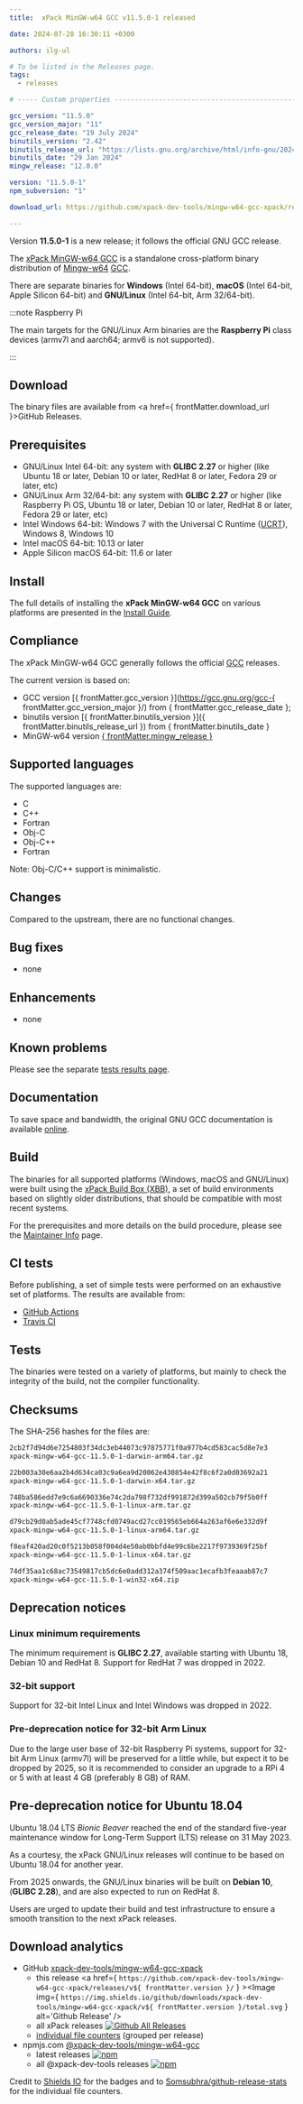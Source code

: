 ```yaml
---
title:  xPack MinGW-w64 GCC v11.5.0-1 released

date: 2024-07-28 16:30:11 +0300

authors: ilg-ul

# To be listed in the Releases page.
tags:
  - releases

# ----- Custom properties -----------------------------------------------------

gcc_version: "11.5.0"
gcc_version_major: "11"
gcc_release_date: "19 July 2024"
binutils_version: "2.42"
binutils_release_url: "https://lists.gnu.org/archive/html/info-gnu/2024-01/msg00016.html"
binutils_date: "29 Jan 2024"
mingw_release: "12.0.0"

version: "11.5.0-1"
npm_subversion: "1"

download_url: https://github.com/xpack-dev-tools/mingw-w64-gcc-xpack/releases/tag/v11.5.0-1/

---
```


Version **11.5.0-1** is a new release; it follows the official GNU GCC release.

<!-- truncate -->


The [xPack MinGW-w64 GCC](https://xpack.github.io/mingw-w64-gcc/)
is a standalone cross-platform binary distribution of
[Mingw-w64](https://www.mingw-w64.org)
[GCC](https://gcc.gnu.org).

There are separate binaries for **Windows** (Intel 64-bit),
**macOS** (Intel 64-bit, Apple Silicon 64-bit)
and **GNU/Linux** (Intel 64-bit, Arm 32/64-bit).

:::note Raspberry Pi

The main targets for the GNU/Linux Arm
binaries are the **Raspberry Pi** class devices (armv7l and aarch64;
armv6 is not supported).

:::

## Download

The binary files are available from <a href={ frontMatter.download_url }>GitHub Releases</a>.

## Prerequisites

- GNU/Linux Intel 64-bit: any system with **GLIBC 2.27** or higher
  (like Ubuntu 18 or later, Debian 10 or later, RedHat 8 or later,
  Fedora 29 or later, etc)
- GNU/Linux Arm 32/64-bit: any system with **GLIBC 2.27** or higher
  (like Raspberry Pi OS, Ubuntu 18 or later, Debian 10 or later, RedHat 8 or later,
  Fedora 29 or later, etc)
- Intel Windows 64-bit: Windows 7 with the Universal C Runtime
  ([UCRT](https://support.microsoft.com/en-us/topic/update-for-universal-c-runtime-in-windows-c0514201-7fe6-95a3-b0a5-287930f3560c)),
  Windows 8, Windows 10
- Intel macOS 64-bit: 10.13 or later
- Apple Silicon macOS 64-bit: 11.6 or later

## Install

The full details of installing the **xPack MinGW-w64 GCC** on various platforms
are presented in the [Install Guide](/docs/install/).

## Compliance

The xPack MinGW-w64 GCC generally follows the official
[GCC](https://gcc.gnu.org/releases.html) releases.

The current version is based on:

- GCC version [{ frontMatter.gcc_version }](https://gcc.gnu.org/gcc-{ frontMatter.gcc_version_major }/) from { frontMatter.gcc_release_date };
- binutils version
[{ frontMatter.binutils_version }]({ frontMatter.binutils_release_url })
from { frontMatter.binutils_date }
- MinGW-w64 version [{ frontMatter.mingw_release }](https://sourceforge.net/projects/mingw-w64/files/mingw-w64/mingw-w64-release/)

## Supported languages

The supported languages are:

- C
- C++
- Fortran
- Obj-C
- Obj-C++
- Fortran

Note: Obj-C/C++ support is minimalistic.

## Changes

Compared to the upstream, there are no functional changes.

## Bug fixes

- none

## Enhancements

- none

## Known problems

Please see the separate
[tests results page](/docs/tests/11.5.0-1/).

## Documentation

To save space and bandwidth, the original GNU GCC documentation is available
[online](https://gcc.gnu.org/onlinedocs/).

## Build

The binaries for all supported platforms
(Windows, macOS and GNU/Linux) were built using the
[xPack Build Box (XBB)](https://xpack.github.io/xbb/), a set
of build environments based on slightly older distributions, that should be
compatible with most recent systems.

For the prerequisites and more details on the build procedure, please see the
[Maintainer Info](/docs/maintainer/) page.

## CI tests

Before publishing, a set of simple tests were performed on an exhaustive
set of platforms. The results are available from:

- [GitHub Actions](https://github.com/xpack-dev-tools/mingw-w64-gcc-xpack/actions/)
- [Travis CI](https://app.travis-ci.com/github/xpack-dev-tools/mingw-w64-gcc-xpack/builds/)

## Tests

The binaries were tested on a variety of platforms,
but mainly to check the integrity of the
build, not the compiler functionality.

## Checksums

The SHA-256 hashes for the files are:

```txt
2cb2f7d94d6e7254803f34dc3eb44073c97875771f0a977b4cd583cac5d8e7e3
xpack-mingw-w64-gcc-11.5.0-1-darwin-arm64.tar.gz

22b003a30e6aa2b4d634ca03c9a6ea9d20062e430854e42f8c6f2a0d03692a21
xpack-mingw-w64-gcc-11.5.0-1-darwin-x64.tar.gz

748ba586edd7e9c6a6690336e74c2da798f732df991872d399a502cb79f5b0ff
xpack-mingw-w64-gcc-11.5.0-1-linux-arm.tar.gz

d79cb29d0ab5ade45cf7748cfd0749acd27cc019565eb664a263af6e6e332d9f
xpack-mingw-w64-gcc-11.5.0-1-linux-arm64.tar.gz

f8eaf420ad20c0f5213b058f004d4e50ab0bbfd4e99c6be2217f9739369f25bf
xpack-mingw-w64-gcc-11.5.0-1-linux-x64.tar.gz

74df35aa1c68ac73549817cb5dc6e0add312a374f509aac1ecafb3feaaab87c7
xpack-mingw-w64-gcc-11.5.0-1-win32-x64.zip

```

## Deprecation notices

### Linux minimum requirements

The minimum requirement is **GLIBC 2.27**, available starting
with Ubuntu 18, Debian 10 and RedHat 8.
Support for RedHat 7 was dropped in 2022.

### 32-bit support

Support for 32-bit Intel Linux and Intel Windows was
dropped in 2022.

### Pre-deprecation notice for 32-bit Arm Linux

Due to the large user base of 32-bit Raspberry Pi systems,
support for 32-bit Arm Linux (armv7l) will be preserved
for a little while, but expect it to be dropped by 2025,
so it is recommended to consider an upgrade to a RPi 4 or 5 with
at least 4 GB (preferably 8 GB) of RAM.

## Pre-deprecation notice for Ubuntu 18.04

Ubuntu 18.04 LTS _Bionic Beaver_ reached the end of the standard five-year
maintenance window for Long-Term Support (LTS) release on 31 May 2023.

As a courtesy, the xPack GNU/Linux releases will continue to be based on
Ubuntu 18.04 for another year.

From 2025 onwards, the GNU/Linux binaries will be built on **Debian 10**,
(**GLIBC 2.28**), and are also expected to run on RedHat 8.

Users are urged to update their build and test infrastructure to
ensure a smooth transition to the next xPack releases.

## Download analytics

- GitHub [xpack-dev-tools/mingw-w64-gcc-xpack](https://github.com/xpack-dev-tools/mingw-w64-gcc-xpack/)
  - this release <a href={ `https://github.com/xpack-dev-tools/mingw-w64-gcc-xpack/releases/v${ frontMatter.version }/` } ><Image img={ `https://img.shields.io/github/downloads/xpack-dev-tools/mingw-w64-gcc-xpack/v${ frontMatter.version }/total.svg` } alt='Github Release' /></a>
  - all xPack releases [![Github All Releases](https://img.shields.io/github/downloads/xpack-dev-tools/mingw-w64-gcc-xpack/total.svg)](https://github.com/xpack-dev-tools/mingw-w64-gcc-xpack/releases/)
  - [individual file counters](https://somsubhra.github.io/github-release-stats/?username=xpack-dev-tools&repository=gcc-xpack) (grouped per release)
- npmjs.com [@xpack-dev-tools/mingw-w64-gcc](https://www.npmjs.com/package/@xpack-dev-tools/mingw-w64-gcc)
  - latest releases [![npm](https://img.shields.io/npm/dw/@xpack-dev-tools/mingw-w64-gcc.svg)](https://www.npmjs.com/package/@xpack-dev-tools/mingw-w64-gcc/)
  - all @xpack-dev-tools releases [![npm](https://img.shields.io/npm/dt/@xpack-dev-tools/mingw-w64-gcc.svg)](https://www.npmjs.com/package/@xpack-dev-tools/mingw-w64-gcc/)

Credit to [Shields IO](https://shields.io) for the badges and to
[Somsubhra/github-release-stats](https://github.com/Somsubhra/github-release-stats)
for the individual file counters.
